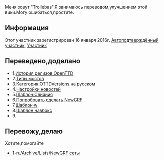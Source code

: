 Меня зовут "Trollebas".Я занимаюсь переводом,улучшением этой вики.Могу ошибаться,простите.
==Информация==
Этот участник зарегистрирован 16 января 2016г. 
[[en/Autoconfirmed users|Автоподтверждённый участник]], [[en/Users|Участник]]

==Переведено,доделано==
*1.[[ru/Archive/OpenTTD/Main Page|История релизов OpenTTD]]
*2.[[ru/Manual/Base Set/Типы мостов|Типы мостов]]
*3.[[Template:ru/Archive/OTTDВерсии|Категория:OTTDVersions на русском]]
*4.[[ru/Archive/Manual/Settings/Настройки новостей|Настройки новостей]]
*5.[[Template:ru/Archive/Community/Users/Слияния|Шаблон:Слияния]]
*6.[[ru/Попробовать сделать NewGRF|Попробовать сделать NewGRF]]
*7.[[Template:ru/Archive/Community/Users/·w|Шаблон·w]]
*8.[[Template:ru/Archive/Community/Users/Navbox|Шаблон навбокс]]
*9.[[|]]

==Перевожу,делаю==
Хотите,помогайте
*1-[[ru/Archive/Lists/NewGRF сеты]]
